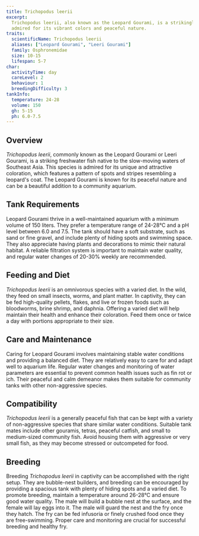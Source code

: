 ```yaml
---
title: Trichopodus leerii
excerpt:
  Trichopodus leerii, also known as the Leopard Gourami, is a strikingly beautiful freshwater fish from Southeast Asia,
  admired for its vibrant colors and peaceful nature.
traits:
  scientificName: Trichopodus leerii
  aliases: ["Leopard Gourami", "Leeri Gourami"]
  family: Osphronemidae
  size: 10-15
  lifespan: 5-7
char:
  activityTime: day
  careLevel: 2
  behaviour: 1
  breedingDifficulty: 3
tankInfo:
  temperature: 24-28
  volume: 150
  gh: 5-15
  ph: 6.0-7.5
---
```


## Overview

_Trichopodus leerii_, commonly known as the Leopard Gourami or Leeri Gourami, is a striking freshwater fish native to
the slow-moving waters of Southeast Asia. This species is admired for its unique and attractive coloration, which
features a pattern of spots and stripes resembling a leopard's coat. The Leopard Gourami is known for its peaceful
nature and can be a beautiful addition to a community aquarium.

## Tank Requirements

Leopard Gourami thrive in a well-maintained aquarium with a minimum volume of 150 liters. They prefer a temperature
range of 24-28°C and a pH level between 6.0 and 7.5. The tank should have a soft substrate, such as sand or fine gravel,
and include plenty of hiding spots and swimming space. They also appreciate having plants and decorations to mimic their
natural habitat. A reliable filtration system is important to maintain water quality, and regular water changes of
20-30% weekly are recommended.

## Feeding and Diet

_Trichopodus leerii_ is an omnivorous species with a varied diet. In the wild, they feed on small insects, worms, and
plant matter. In captivity, they can be fed high-quality pellets, flakes, and live or frozen foods such as bloodworms,
brine shrimp, and daphnia. Offering a varied diet will help maintain their health and enhance their coloration. Feed
them once or twice a day with portions appropriate to their size.

## Care and Maintenance

Caring for Leopard Gourami involves maintaining stable water conditions and providing a balanced diet. They are
relatively easy to care for and adapt well to aquarium life. Regular water changes and monitoring of water parameters
are essential to prevent common health issues such as fin rot or ich. Their peaceful and calm demeanor makes them
suitable for community tanks with other non-aggressive species.

## Compatibility

_Trichopodus leerii_ is a generally peaceful fish that can be kept with a variety of non-aggressive species that share
similar water conditions. Suitable tank mates include other gouramis, tetras, peaceful catfish, and small to
medium-sized community fish. Avoid housing them with aggressive or very small fish, as they may become stressed or
outcompeted for food.

## Breeding

Breeding _Trichopodus leerii_ in captivity can be accomplished with the right setup. They are bubble-nest builders, and
breeding can be encouraged by providing a spacious tank with plenty of hiding spots and a varied diet. To promote
breeding, maintain a temperature around 26-28°C and ensure good water quality. The male will build a bubble nest at the
surface, and the female will lay eggs into it. The male will guard the nest and the fry once they hatch. The fry can be
fed infusoria or finely crushed food once they are free-swimming. Proper care and monitoring are crucial for successful
breeding and healthy fry.
